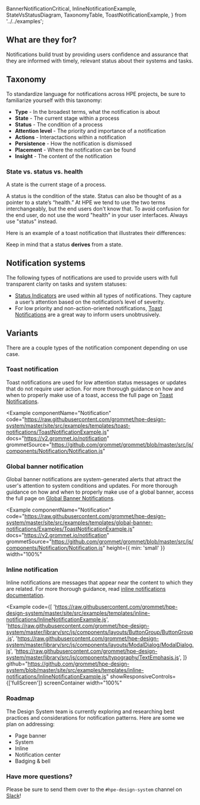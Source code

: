   BannerNotificationCritical,
  InlineNotificationExample,
  StateVsStatusDiagram,
  TaxonomyTable,
  ToastNotificationExample,
} from '../../examples';

## What are they for?

Notifications build trust by providing users confidence and assurance that they are informed with timely, relevant status about their systems and tasks.

## Taxonomy

To standardize language for notifications across HPE projects, be sure to familiarize yourself with this taxonomy:

- **Type** - In the broadest terms, what the notification is about
- **State** - The current stage within a process
- **Status** - The condition of a process
- **Attention level** - The priority and importance of a notification
- **Actions** - Interactactions within a notification
- **Persistence** - How the notification is dismissed
- **Placement** - Where the notification can be found
- **Insight** - The content of the notification

<TaxonomyTable />

### State vs. status vs. health

A state is the current stage of a process.

A status is the condition of the state. Status can also be thought of as a pointer to a state’s “health.” At HPE we tend to use the two terms interchangeably, but the end users don't know that. To avoid confusion for the end user, do not use the word "health" in your user interfaces. Always use "status" instead.

Here is an example of a toast notification that illustrates their differences:

<StateVsStatusDiagram />

Keep in mind that a status **derives** from a state.

## Notification systems

The following types of notifications are used to provide users with full transparent clarity on tasks and system statuses:

- [Status Indicators](/templates/status-indicator) are used within all types of notifications. They capture a user’s attention based on the notification’s level of severity.
- For low priority and non-action-oriented notifications, [Toast Notifications](/templates/toast-notifications) are a great way to inform users unobtrusively.

## Variants

There are a couple types of the notification component depending on use case.

### Toast notification

Toast notifications are used for low attention status messages or updates that do not require user action. For more thorough guidance on how and when to properly make use of a toast, access the full page on [Toast Notifications](/templates/toast-notifications).

<Example
  componentName="Notification"
  code="https://raw.githubusercontent.com/grommet/hpe-design-system/master/site/src/examples/templates/toast-notifications/ToastNotificationExample.js"
  docs="https://v2.grommet.io/notification"
  grommetSource="https://github.com/grommet/grommet/blob/master/src/js/components/Notification/Notification.js"
>
  <ToastNotificationExample />
</Example>

### Global banner notification

Global banner notifications are system-generated alerts that attract the user's attention to system conditions and updates. For more thorough guidance on how and when to properly make use of a global banner, access the full page on [Global Banner Notifications](/templates/global-banner-notifications).

<Example
  componentName="Notification"
  code="https://raw.githubusercontent.com/grommet/hpe-design-system/master/site/src/examples/templates/global-banner-notifications/Examples/ToastNotificationExample.js"
  docs="https://v2.grommet.io/notification"
  grommetSource="https://github.com/grommet/grommet/blob/master/src/js/components/Notification/Notification.js"
  height={{ min: 'small' }}
  width="100%"
>
  <BannerNotificationCritical />
</Example>

### Inline notification

Inline notifications are messages that appear near the content to which they are related. For more thorough guidance, read [inline notifications documentation](/templates/inline-notifications).

<Example
  code={[
    'https://raw.githubusercontent.com/grommet/hpe-design-system/master/site/src/examples/templates/inline-notifications/InlineNotificationExample.js',
    'https://raw.githubusercontent.com/grommet/hpe-design-system/master/library/src/js/components/layouts/ButtonGroup/ButtonGroup.js',
    'https://raw.githubusercontent.com/grommet/hpe-design-system/master/library/src/js/components/layouts/ModalDialog/ModalDialog.js',
    'https://raw.githubusercontent.com/grommet/hpe-design-system/master/library/src/js/components/typography/TextEmphasis.js',
  ]}
  github="https://github.com/grommet/hpe-design-system/blob/master/site/src/examples/templates/inline-notifications/InlineNotificationExample.js"
  showResponsiveControls={['fullScreen']}
  screenContainer
  width="100%"
>
  <InlineNotificationExample />
</Example>

### Roadmap

The Design System team is currently exploring and researching best practices and considerations for notification patterns. Here are some we plan on addressing:

- Page banner
- System
- Inline
- Notification center
- Badging & bell

### Have more questions?

Please be sure to send them over to the `#hpe-design-system` channel on [Slack](https://slack-invite.grommet.io/)!
